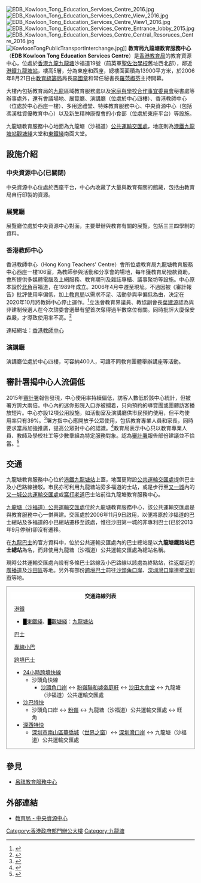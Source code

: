 {{refimprove|time=2014-10-31T04:37:28+00:00}}
{{noteTA
|1=平台
}}
[[File:EDB_Kowloon_Tong_Education_Services_Centre_2016.jpg|thumb]]
[[File:EDB_Kowloon_Tong_Education_Services_Centre_View_2016.jpg|thumb]]
[[File:EDB_Kowloon_Tong_Education_Services_Centre_View1_2016.jpg|thumb]]
[[File:EDB_Kowloon_Tong_Education_Services_Centre_Entrance_lobby_2015.jpg|thumb]]
[[File:EDB_Kowloon_Tong_Education_Services_Centre_Central_Resoruces_Centre_2016.jpg|thumb]]
[[File:KowloonTongPublicTransportInterchange.jpg|thumb]]]]
'''教育局九龍塘教育服務中心'''（'''EDB Kowloon Tong Education Services Centre'''）是[[教育局_(香港)|香港教育局]]的教育資源中心，位處於[[香港|香港]][[九龍|九龍]][[九龍塘|九龍塘]]沙福道19號（前英軍[[聖佐治學校|聖佐治學校]]舊址西北部），鄰近[[港鐵|港鐵]][[九龍塘站_(香港)|九龍塘站]]，樓高5層，分為東座和西座，總樓面面積為13900平方米，於2006年8月21日由[[香港教育統籌局|教育統籌局]]局長[[李國章|李國章]]和常任秘書長[[羅范椒芬|羅范椒芬]]主持開幕。

大樓內包括教育局的[[九龍|九龍]]區域教育服務處以及[[家庭與學校合作事宜委員會|家庭與學校合作事宜委員會]]秘書處等辦事處外，還有會議場地、展覽廳、演講廳（位處於中心四樓）、香港教師中心（位處於中心西座一樓）、多用途禮堂、特殊教育服務中心、中央資源中心（包括馮漢柱資優教育中心）以及新生精神康復會的小食部（位處於東座平台）等設施。

九龍塘教育服務中心地面為九龍塘（沙福道）[[公共運輸交匯處|公共運輸交匯處]]，地底則為[[港鐵|港鐵]][[九龍塘站_(香港)|九龍塘站]][[觀塘綫|觀塘綫]]大堂和[[東鐵綫|東鐵綫]]南面大堂。

==設施介紹==
===中央資源中心(已關閉)===
中央資源中心位處於西座平台，中心內收藏了大量與教育有關的館藏，包括由教育局自行印製的資源。

===展覽廳===
展覽廳位處於中央資源中心對面，主要舉辦與教育有關的展覽，包括三三四學制的資料。

===香港教師中心===
香港教師中心（Hong Kong Teachers' Centre）會所位處教育局九龍塘教育服務中心西座一樓106室，為教師參與活動和分享會的場地，每年獲教育局撥款資助。會所提供多媒體電腦及上網服務、教育期刊及雜誌專櫃、議事聚坊等設施。中心原本設於[[北角|北角]]百福道，在1989年成立。2006年4月中遷至現址。不過因被《審計報告》批評使用率偏低，加上[[教育局_(香港)|教育局]]以需求不足、活動參與率偏低為由，決定在2020年10月將教師中心停止運作。<ref>{{cite news |title=【獨家】教師中心使用率低 教育局決定裁撤 |url=https://www.singtao.ca/4549991/2020-10-15/news-%E3%80%90%E7%8D%A8%E5%AE%B6%E3%80%91%E6%95%99%E5%B8%AB%E4%B8%AD%E5%BF%83%E4%BD%BF%E7%94%A8%E7%8E%87%E4%BD%8E+%E6%95%99%E8%82%B2%E5%B1%80%E6%B1%BA%E5%AE%9A%E8%A3%81%E6%92%A4/?variant=zh-hk |accessdate=2020-10-16 |work=星島日報 |date=2020-10-15 |archive-date=2020-10-17 |archive-url=https://web.archive.org/web/20201017042002/https://www.singtao.ca/4549991/2020-10-15/news-%E3%80%90%E7%8D%A8%E5%AE%B6%E3%80%91%E6%95%99%E5%B8%AB%E4%B8%AD%E5%BF%83%E4%BD%BF%E7%94%A8%E7%8E%87%E4%BD%8E%20%E6%95%99%E8%82%B2%E5%B1%80%E6%B1%BA%E5%AE%9A%E8%A3%81%E6%92%A4/?variant=zh-hk |dead-url=no }}</ref>立法會教育界議員、教協副會長[[葉建源|葉建源]]認為與非建制候選人在今次諮委會選舉有望首次奪得過半數席位有關。同時批評大廈保安森嚴，才導致使用率不高。<ref>{{cite news |title=據報教育局解散教師中心　教協名單原有望勝出諮委會選舉　葉建源轟「贏唔到就取消」 |url=https://www.thestandnews.com/politics/%E6%93%9A%E5%A0%B1%E6%95%99%E8%82%B2%E5%B1%80%E8%A7%A3%E6%95%A3%E6%95%99%E5%B8%AB%E4%B8%AD%E5%BF%83-%E6%95%99%E5%8D%94%E5%90%8D%E5%96%AE%E5%8E%9F%E6%9C%89%E6%9C%9B%E5%8B%9D%E5%87%BA%E8%AB%AE%E5%A7%94%E6%9C%83%E9%81%B8%E8%88%89-%E8%91%89%E5%BB%BA%E6%BA%90%E8%BD%9F-%E8%B4%8F%E5%94%94%E5%88%B0%E5%B0%B1%E5%8F%96%E6%B6%88/ |accessdate=2020-10-16 |publisher=立場新聞 |date=2020-10-16 |archive-date=2020-10-28 |archive-url=https://web.archive.org/web/20201028211619/https://www.thestandnews.com/politics/%E6%93%9A%E5%A0%B1%E6%95%99%E8%82%B2%E5%B1%80%E8%A7%A3%E6%95%A3%E6%95%99%E5%B8%AB%E4%B8%AD%E5%BF%83-%E6%95%99%E5%8D%94%E5%90%8D%E5%96%AE%E5%8E%9F%E6%9C%89%E6%9C%9B%E5%8B%9D%E5%87%BA%E8%AB%AE%E5%A7%94%E6%9C%83%E9%81%B8%E8%88%89-%E8%91%89%E5%BB%BA%E6%BA%90%E8%BD%9F-%E8%B4%8F%E5%94%94%E5%88%B0%E5%B0%B1%E5%8F%96%E6%B6%88/ |dead-url=no }}</ref>

連結網址：[http://www.edb.gov.hk/hktc 香港教師中心]{{Wayback|url=http://www.edb.gov.hk/hktc |date=20200919132209 }}

===演講廳===
演講廳位處於中心四樓，可容納400人，可讓不同教育團體舉辦講座等活動。

==審計署揭中心人流偏低==
2015年[[審計署|審計署]]報告發現，中心使用率持續偏低，訪客人數低於該中心統計，但被署方誇大兩倍。中心內的迷你影院入口亦被攔着，只向預約的導賞團或團體訪客播放短片。中心亦設12項公用設施，如活動室及演講廳供市民預約使用，但平均使用率只有39%。<ref>{{Cite web |url=http://hk.apple.nextmedia.com/news/art/20150423/19122430 |title=教育服務中心　訪客誇大兩倍 《蘋果日報》 2015-04-23 |accessdate=2016-10-09 |archive-date=2016-10-09 |archive-url=https://web.archive.org/web/20161009192010/http://hk.apple.nextmedia.com/news/art/20150423/19122430 |dead-url=no }}</ref>署方指中心應開放予公眾使用，包括教育專業人員和家長，同時要求當局加強推廣，提高公眾對中心的認識。<ref>{{Cite web |url=http://news.mingpao.com/pns/%E5%AF%A9%E8%A8%88%E6%8F%AD%E6%95%99%E5%B1%80%E4%B8%AD%E5%BF%83%E4%BA%BA%E6%B5%81%E9%81%A0%E9%81%9C%E7%B5%B1%E8%A8%88-%E7%89%B9%E6%95%99%E4%B8%AD%E5%BF%83%E5%A0%B1%E7%A8%B1%E6%97%A5%E5%9D%87119%E4%BA%BA%20%E5%AF%A6%E4%B8%8D%E9%80%BE5/web_tc/article/20150423/s00011/1429726004792 |title=審計揭教局中心人流遠遜統計 特教中心報稱日均119人 實不逾5 《明報》 2015-04-23 |accessdate=2015-04-23 |archive-date=2016-03-09 |archive-url=https://web.archive.org/web/20160309090731/http://news.mingpao.com/pns/%E5%AF%A9%E8%A8%88%E6%8F%AD%E6%95%99%E5%B1%80%E4%B8%AD%E5%BF%83%E4%BA%BA%E6%B5%81%E9%81%A0%E9%81%9C%E7%B5%B1%E8%A8%88-%E7%89%B9%E6%95%99%E4%B8%AD%E5%BF%83%E5%A0%B1%E7%A8%B1%E6%97%A5%E5%9D%87119%E4%BA%BA%20%E5%AF%A6%E4%B8%8D%E9%80%BE5/web_tc/article/20150423/s00011/1429726004792 |dead-url=no }}</ref>教育局表示中心只以教育專業人員、教師及學校社工等少數羣組為特定服務對象。認為[[審計署|審計署]]報告部份建議並不恰當。<ref>{{Cite web |url=http://www.aud.gov.hk/pdf_ca/c64ch07.pdf |title=存档副本 |accessdate=2016-10-09 |archive-date=2017-06-11 |archive-url=https://web.archive.org/web/20170611131905/http://www.aud.gov.hk/pdf_ca/c64ch07.pdf |dead-url=no }}</ref>

==交通==
九龍塘教育服務中心位於[[港鐵|港鐵]][[九龍塘站_(香港)|九龍塘站]]上蓋，地面更附設[[公共運輸交匯處|公共運輸交匯處]]提供巴士及小巴路線接駁。市民亦可利用九龍塘站旁多福道的士站，或是步行至[[又一城|又一城]]內的[[又一城公共運輸交匯處|又一城公共運輸交匯處]]或[[窩打老道|窩打老道]]巴士站前往九龍塘教育服務中心。

[[九龍塘（沙福道）公共運輸交匯處|九龍塘（沙福道）公共運輸交匯處]]位於九龍塘教育服務中心，該公共運輸交匯處是與教育服務中心一併興建。交匯處於2006年11月9日啟用，以便將原於沙福道的巴士總站及多福道的小巴總站遷移至該處，惟往沙田第一城的非專利巴士(已於2013年9月停辦)卻沒有遷移。

在[[九龍巴士|九龍巴士]]的官方資料中，位於公共運輸交匯處內的巴士總站是以'''九龍塘鐵路站巴士總站'''為名，而非使用九龍塘（沙福道）公共運輸交匯處為總站名稱。

現時公共運輸交匯處內設有多條巴士路線及小巴路線以該處為終點站，往返鄰近的[[廣播道|廣播道]]及[[沙田區|沙田區]]等地。另外有部份[[跨境巴士|跨境巴士]]前往[[沙頭角口岸|沙頭角口岸]]、[[深圳灣口岸|深圳灣口岸]]連接[[深圳市|深圳市]]等地。

<div class="NavFrame collapsed" style="clear: no; border: 1px solid #999; margin: 0 auto; padding: 0 10px; text-align: left;">
<div class="NavHead" style="background-color: #FFFFFF; margin: 0 auto; padding: 0 10px; text-align: center; font-weight: bold;">交通路線列表</div>
<div class="NavContent" style="margin: 0 auto; padding: 0 10px;">
;[[港鐵|港鐵]]
*<font color="{{東鐵綫色彩}}">█</font>[[東鐵綫|東鐵綫]]、<font color="{{觀塘綫色彩}}">█</font>[[觀塘綫|觀塘綫]]：[[九龍塘站_(香港)|九龍塘站]]
;[[香港巴士|巴士]]
{{九龍新界巴士簡單列表|3C|7|72X|80M|81C|87D|270A|271|281A|281B|281M|281X}}
{{過海隧道巴士簡單列表|103|170|182}}
;[[香港小巴|專線小巴]]
{{九龍專線小巴簡單列表|2|2A|25B|25M|29A|29B|41A|41M|72|73}}
{{新界專線小巴簡單列表|61M}}
;[[跨境巴士|跨境巴士]]
*[[24小時跨境快線|24小時跨境快線]]
**沙頭角快線
***[[沙頭角口岸|沙頭角口岸]] ↔ [[粉嶺|粉嶺]][[聯和墟|聯和墟]][[帝庭軒|帝庭軒]] ↔ [[沙田大會堂|沙田大會堂]] ↔ 九龍塘（沙福道）公共運輸交匯處
*[[沙巴特快|沙巴特快]]
**沙頭角口岸 ↔ [[粉嶺|粉嶺]] ↔ 九龍塘（沙福道）公共運輸交匯處 ↔ 旺角
*[[深西特快|深西特快]]
**[[深圳市|深圳市]][[南山區|南山區]][[華僑城|華僑城]]（[[世界之窗_(深圳)|世界之窗]]）↔ [[深圳灣口岸|深圳灣口岸]] ↔ 九龍塘（沙福道）公共運輸交匯處
</div></div>

==參見==
*[[呂祺教育服務中心|呂祺教育服務中心]]

==外部連結==
*[https://web.archive.org/web/20140816041836/http://edb.gov.hk/tc/teacher/centres-lib/edu-resources-centres/index.html 教育局 - 中央資源中心]

[[Category:香港政府部門辦公大樓|Category:香港政府部門辦公大樓]]
[[Category:九龍塘|Category:九龍塘]]